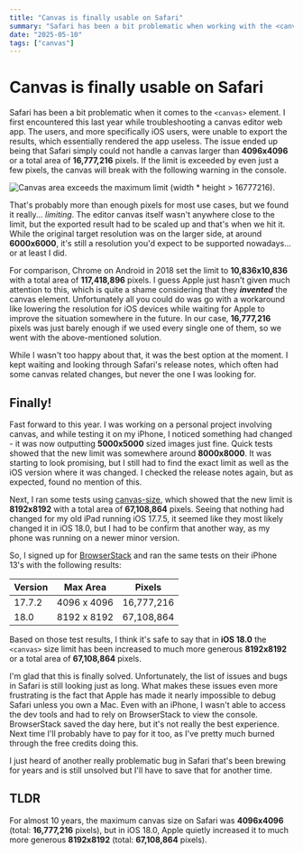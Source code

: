 ```yaml
---
title: "Canvas is finally usable on Safari"
summary: "Safari has been a bit problematic when working with the <canvas> element, but after nearly a decade, Apple has finally improved the situation."
date: "2025-05-10"
tags: ["canvas"]
---
```


# Canvas is finally usable on Safari

Safari has been a bit problematic when it comes to the `<canvas>` element.
I first encountered this last year while troubleshooting a canvas editor web app.
The users, and more specifically iOS users, were unable to
export the results, which essentially rendered the app useless.
The issue ended up being that Safari simply could not handle a canvas larger
than **4096x4096** or a total area of **16,777,216** pixels.
If the limit is exceeded by even just a few pixels, the canvas will
break with the following warning in the console.

![Canvas area exceeds the maximum limit (width * height > 16777216).](/images/posts/safari-canvas-error.png)

That's probably more than enough pixels for most use cases, but we found it really... _limiting_.
The editor canvas itself wasn't anywhere close to the limit,
but the exported result had to be scaled up and that's when we hit it.
While the original target resolution was on the larger side, at around **6000x6000**,
it's still a resolution you'd expect to be supported nowadays... or at least I did.

For comparison, Chrome on Android in 2018 set the limit to
**10,836x10,836** with a total area of **117,418,896** pixels.
I guess Apple just hasn't given much attention to this,
which is quite a shame considering that they **_invented_** the canvas element.
Unfortunately all you could do was go with a workaround like lowering the
resolution for iOS devices while waiting for Apple to improve the situation
somewhere in the future. In our case, **16,777,216** pixels was just barely enough
if we used every single one of them, so we went with the above-mentioned solution.

While I wasn't too happy about that, it was the best option at the moment.
I kept waiting and looking through Safari's release notes,
which often had some canvas related changes, but never the one I was looking for.

## Finally!

Fast forward to this year. I was working on a personal project involving canvas,
and while testing it on my iPhone, I noticed something had changed -
it was now outputting **5000x5000** sized images just fine.
Quick tests showed that the new limit was somewhere around **8000x8000**.
It was starting to look promising, but I still had to find
the exact limit as well as the iOS version where it was changed.
I checked the release notes again, but as expected, found no mention of this.

Next, I ran some tests using <a href="https://www.npmjs.com/package/canvas-size" target="_blank" rel="noopener noreferrer">canvas-size</a>, which showed that the new limit is **8192x8192** with a total area of
**67,108,864** pixels. Seeing that nothing had changed for my old iPad running
iOS 17.7.5, it seemed like they most likely changed it in iOS 18.0, but I had to
be confirm that another way, as my phone was running on a newer minor version.

So, I signed up for <a href="https://www.browserstack.com/"
target="_blank" rel="noopener noreferrer">BrowserStack</a> and ran the same tests on their
iPhone 13's with the following results:

| Version | Max Area    | Pixels     |
| ------- | ----------- | ---------- |
| 17.7.2  | 4096 x 4096 | 16,777,216 |
| 18.0    | 8192 x 8192 | 67,108,864 |

Based on those test results, I think it's safe to say that
in **iOS 18.0** the `<canvas>` size limit has been increased to
much more generous **8192x8192** or a total area of **67,108,864** pixels.

I'm glad that this is finally solved. Unfortunately, the list of
issues and bugs in Safari is still looking just as long.
What makes these issues even more frustrating is the fact that
Apple has made it nearly impossible to debug Safari unless you own a Mac.
Even with an iPhone, I wasn't able to access the dev tools and had to
rely on BrowserStack to view the console.
BrowserStack saved the day here, but it's not really the best experience.
Next time I'll probably have to pay for it too, as I've pretty much burned
through the free credits doing this.

I just heard of another really problematic bug in Safari that's been brewing
for years and is still unsolved but I'll have to save that for another time.

## TLDR

For almost 10 years, the maximum canvas size on Safari was **4096x4096** (total: **16,777,216** pixels),
but in iOS 18.0, Apple quietly increased it to much more generous **8192x8192** (total: **67,108,864** pixels).
